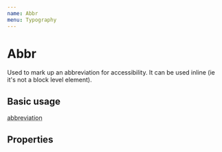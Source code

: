 ```yaml
---
name: Abbr
menu: Typography
---
```



# Abbr

Used to mark up an abbreviation for accessibility. It can be used inline (ie it's not a block level element).

## Basic usage
<Playground>
    <Abbr title="help text for accessibility">
        abbreviation
    </Abbr>
</Playground>

## Properties
<PropsTable of={Abbr} />